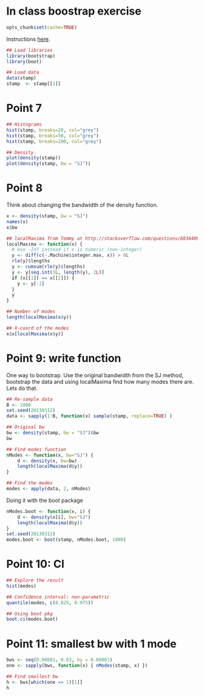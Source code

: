 In class boostrap exercise
==========================

```r
opts_chunk$set(cache=TRUE)
```


Instructions [here](https://docs.google.com/document/d/1mwYOkzZTKgPI-gpoI6UjIVl3mJEglQ1XhULoCst4u_o/edit).

```r
## Load libraries
library(bootstrap)
library(boot)

## Load data
data(stamp)
stamp  <- stamp[[1]]
```


# Point 7

```r
## Histograms
hist(stamp, breaks=20, col="grey")
hist(stamp, breaks=50, col="grey")
hist(stamp, breaks=100, col="grey")
```

```r
## Density
plot(density(stamp))
plot(density(stamp, bw = "SJ"))
```


# Point 8

Think about changing the bandwidth of the density function.

```r
x <- density(stamp, bw = "SJ")
names(x)
x$bw

## localMaxima from Tommy at http://stackoverflow.com/questions/6836409/finding-local-maxima-and-minima
localMaxima <- function(x) {
  # Use -Inf instead if x is numeric (non-integer)
  y <- diff(c(-.Machine$integer.max, x)) > 0L
  rle(y)$lengths
  y <- cumsum(rle(y)$lengths)
  y <- y[seq.int(1L, length(y), 2L)]
  if (x[[1]] == x[[2]]) {
    y <- y[-1]
  }
  y
}

## Number of modes
length(localMaxima(x$y))

## X-coord of the modes
x$x[localMaxima(x$y)]
```

# Point 9: write function

One way to bootstrap. Use the original bandwidth from the SJ method, bootstrap the data and using localMaxima find how many modes there are. Lets do that.

```r

## Re-sample data
B <- 1000
set.seed(20130312)
data <- sapply(1:B, function(x) sample(stamp, replace=TRUE) )

## Original bw
bw <- density(stamp, bw = "SJ")$bw
bw

## Find modes function
nModes <- function(x, bw="SJ") {
	d <- density(x, bw=bw)
	length(localMaxima(d$y))
}

## Find the modes
modes <- apply(data, 2, nModes)
```

Doing it with the boot package

```r
nModes.boot <- function(x, i) {
	d <- density(x[i], bw="SJ")
	length(localMaxima(d$y))
}
set.seed(20130312)
modes.boot <- boot(stamp, nModes.boot, 1000)
```


# Point 10: CI

```r
## Explore the result
hist(modes)

## Confidence interval: non-parametric
quantile(modes, c(0.025, 0.975))

## Using boot pkg
boot.ci(modes.boot)
```

# Point 11: smallest bw with 1 mode

```r
bws <- seq(0.00001, 0.03, by = 0.00001)
one <- sapply(bws, function(x) { nModes(stamp, x) })

## Find smallest bw
h <- bws[which(one == 1)[1]]
h
```


